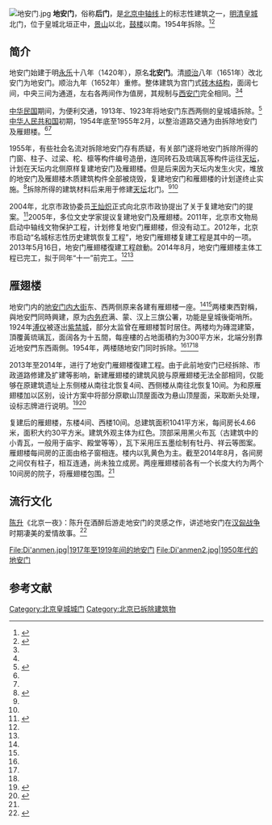 {{Coord|39.9334188|116.3962913|type:landmark_region:CN-11_source:GoogleMaps|display=title}}
[[File:地安门.jpg|thumb]]
'''地安门'''，俗称'''后门'''，是[[北京中轴线|北京中轴线]]上的标志性建筑之一，[[明朝|明]][[清朝|清]][[北京皇城|皇城]]北门，位于皇城北垣正中，[[景山|景山]]以北，[[北京鼓楼和钟楼|鼓楼]]以南。1954年拆除。<ref name=szdc>{{cite web| language =| publisher =数字东城| title =皇城地安门| url =http://www.bjdch.gov.cn/n1569/n2315473/n2315505/n2315595/2527078.html| author =| date =| accessdate =| deadurl =yes| archiveurl =https://web.archive.org/web/20110501145755/http://www.bjdch.gov.cn/n1569/n2315473/n2315505/n2315595/2527078.html| archivedate =2011-05-01}}</ref><ref name=lbj>{{cite web| language =| publisher =北京网| title =老北京城的皇城城门| url =http://bjjs.beijing.cn/fuwu/bjlcmjy/n214083153_1.shtml| author =| date =| accessdate =| archive-date =2009-04-28| archive-url =https://web.archive.org/web/20090428143333/http://bjjs.beijing.cn/fuwu/bjlcmjy/n214083153_1.shtml| dead-url =yes}}</ref>

==简介==
地安门始建于明[[永乐_(明朝)|永乐]]十八年（1420年），原名'''北安门'''。清[[顺治|顺治]]八年（1651年）改北安门为地安门。顺治九年（1652年）重修。整体建筑为宫门式[[砖木结构|砖木结构]]，面阔七间，中央三间为通道，左右各两间作为值房，其规制与[[西安门|西安门]]完全相同。<ref name=szdc/><ref name=lbj/>

[[中华民国|中华民国]]期间，为便利交通，1913年、1923年将地安门东西两侧的皇城墙拆除。<ref name=>{{Cite web |url=http://www.chinanews.com/estate/2011/01-14/2789216.shtml |title=北京地安门雁翅楼年内复建 18片街区将整体保护，中国新闻网，2011-01-14 |accessdate=2014-09-30 |archive-date=2014-10-06 |archive-url=https://web.archive.org/web/20141006162402/http://www.chinanews.com/estate/2011/01-14/2789216.shtml |dead-url=no }}</ref>[[中华人民共和国|中华人民共和国]]初期，1954年底至1955年2月，以整治道路交通为由拆除地安门及雁翅楼。<ref name=szdc/><ref name=lbj/>

1955年，有些社会名流对拆除地安门存有质疑，有关部门遂将地安门拆除所得的门窗、柱子、过梁、柁、檩等构件编号造册，连同砖石及琉璃瓦等构件运往[[天坛|天坛]]，计划在天坛内北侧原样复建地安门及雁翅楼。但是后来因为天坛内发生火灾，堆放的地安门及雁翅楼木质建筑构件全部被烧毁，复建地安门和雁翅楼的计划遂终止实施。<ref name=fzwb>{{Cite web |url=http://www.fawan.com.cn/html/2014-08/12/content_503925.htm |title=复建雁翅楼 主体完工，法制晚报，2014-08-12 |accessdate=2014-09-30 |archive-date=2014-10-06 |archive-url=https://web.archive.org/web/20141006073614/http://www.fawan.com.cn/html/2014-08/12/content_503925.htm |dead-url=yes }}</ref>拆除所得的建筑材料后来用于修建[[天坛|天坛]]北门。<ref name=szdc/><ref name=lbj/>

2004年，北京市政协委员[[王灿炽|王灿炽]]正式向北京市政协提出了关于复建地安门的提案。<ref>{{Cite web |url=http://news.163.com/40915/7/10BBM42U0001122B.html |title=当年提议重建永定门委员提议复建地安门，网易，2004-09-15 |accessdate=2008-10-17 |archive-date=2012-01-07 |archive-url=https://web.archive.org/web/20120107042055/http://news.163.com/40915/7/10BBM42U0001122B.html |dead-url=no }}</ref>2005年，多位文史学家提议复建地安门及雁翅楼。2011年，北京市文物局启动中轴线文物保护工程，计划修复地安门雁翅楼，但没有动工。2012年，北京市启动“名城标志性历史建筑恢复工程”，地安门雁翅楼复建工程是其中的一项。2013年5月16日，地安门雁翅楼復建工程啟動。2014年8月，地安门雁翅楼主体工程已完工，拟于同年“十一”前完工。<ref name=fzwb/><ref name=ahgbw/>

==雁翅楼==
地安门内的[[地安门内大街|地安门内大街]]东、西两侧原来各建有雁翅楼一座。<ref name=szdc/><ref name=lbj/>两楼東西對稱，與地安門同時興建，原为[[内务府|内务府]]满、蒙、汉上三旗公署，功能是皇城後衛哨所。1924年[[溥仪|溥仪]]被逐出[[紫禁城|紫禁城]]，部分太监曾在雁翅楼暂时居住。两楼均为磚混建築，頂覆黃琉璃瓦，面阔各为十五間，每座樓的占地面積約为300平方米，北端分别靠近地安門东西兩側。1954年，两楼随地安门同时拆除。<ref name=ahgbw/><ref name=chuancheng/><ref name=fzwb/>

2013年至2014年，进行了地安门雁翅楼復建工程。由于此前地安门已经拆除、市政道路修建及扩建等影响，新建雁翅楼的建筑风貌与原雁翅楼无法全部相同，仅能够在原建筑遗址上东侧楼从南往北恢复4间、西侧楼从南往北恢复10间。为和原雁翅楼加以区别，设计方案中将部分原歇山顶屋面改为悬山顶屋面，采取断头处理，设标志牌进行说明。<ref name=ahgbw>{{Cite web |url=http://www.big5.ahradio.com.cn/news/system/2013/07/04/002787237.shtml |title=地安門雁翅樓原址開工復建，安徽广播网，2013-07-04 |accessdate=2014-09-30 |archive-date=2014-10-06 |archive-url=https://web.archive.org/web/20141006091756/http://www.big5.ahradio.com.cn/news/system/2013/07/04/002787237.shtml |dead-url=no }}</ref><ref name=chuancheng>{{Cite web |url=http://bjrb.bjd.com.cn/html/2013-11/18/content_126083.htm |title=传承老街历史韵味 展现胡同现代魅力，北京日报，2013-11-18 |accessdate=2014-09-30 |archive-date=2014-10-06 |archive-url=https://web.archive.org/web/20141006131629/http://bjrb.bjd.com.cn/html/2013-11/18/content_126083.htm |dead-url=no }}</ref>

复建后的雁翅楼，东楼4间、西楼10间。总建筑面积1041平方米，每间房长4.66米，面积大约30平方米。建筑外观主体为红色。顶部采用黑火布瓦（古建筑中的小青瓦，一般用于庙宇、殿堂等等），瓦下采用压五墨绘制有牡丹、祥云等图案。雁翅楼每间房的正面由格子窗相连。楼内以乳黄色为主。截至2014年8月，各间房之间仅有柱子，相互连通，尚未独立成房。两座雁翅楼前各有一个长度大约为两个10间房的院子，将雁翅楼包围。<ref name=fzwb/>

== 流行文化 ==
[[陈升|陈升]]《北京一夜》：陈升在酒醉后游走地安门的灵感之作，讲述地安门在[[汉匈战争|汉匈战争]]时期凄美的爱情故事。<ref>{{cite web |author1=江都在线1号 |title=北京人为什么怕走到地安门？地安门闹鬼事件或与“剃发令”有关 |url=http://wap.jd-tv.com/lishi/27357.html |website=江都在线 |accessdate=2020-05-19}}</ref>

<gallery>
File:Di'anmen.jpg|1917年至1919年间的地安门
File:Di'anmen2.jpg|1950年代的地安门
</gallery>

== 参考文献 ==
{{Commonscat|Di'anmen}}
{{Reflist}}

{{北京中轴线}}
{{北京城门|nocat}}
{{平安大街}}
[[Category:北京皇城城门|Category:北京皇城城门]]
[[Category:北京已拆除建筑物|Category:北京已拆除建筑物]]